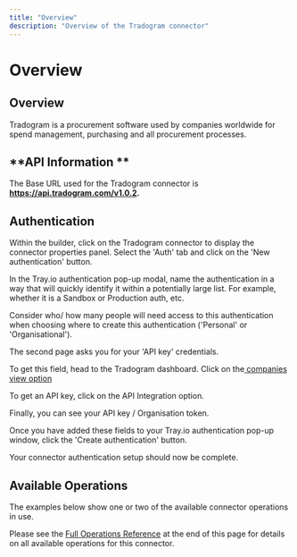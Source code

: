 ```yaml
---
title: "Overview"
description: "Overview of the Tradogram connector"
---
```


# Overview

## Overview

Tradogram is a procurement software used by companies worldwide for spend management, purchasing and all procurement processes.

## **API Information **

The Base URL used for the Tradogram connector is **https://api.tradogram.com/v1.0.2.**

## Authentication

Within the builder, click on the Tradogram connector to display the connector properties panel. Select the 'Auth' tab and click on the 'New authentication' button.

In the Tray.io authentication pop-up modal, name the authentication in a way that will quickly identify it within a potentially large list. For example, whether it is a Sandbox or Production auth, etc.

Consider who/ how many people will need access to this authentication when choosing where to create this authentication ('Personal' or 'Organisational').

The second page asks you for your 'API key' credentials.

To get this field, head to the Tradogram dashboard. Click on the[ companies view option](https://app.tradogram.com/companies/view)

To get an API key, click on the API Integration option. 

Finally, you can see your API key / Organisation token.

Once you have added these fields to your Tray.io authentication pop-up window, click the 'Create authentication' button. 

Your connector authentication setup should now be complete.

## Available Operations

The examples below show one or two of the available connector operations in use.

Please see the [Full Operations Reference](#operationsFull) at the end of this page for details on all available operations for this connector.
